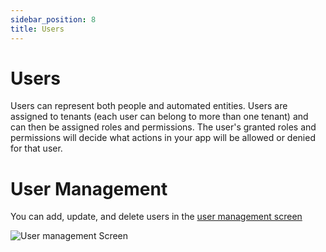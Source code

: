 ```yaml
---
sidebar_position: 8
title: Users
---
```


# Users

Users can represent both people and automated entities.
Users are assigned to tenants (each user can belong to more than one tenant) and can then be assigned roles and permissions. The user's granted roles and permissions will decide what actions in your app will be allowed or denied for that user.

# User Management

You can add, update, and delete users in the [user management screen](https://app.permit.io/user-management)

![User management Screen](@docs/static/img/screenshots/user-management-screen.png)